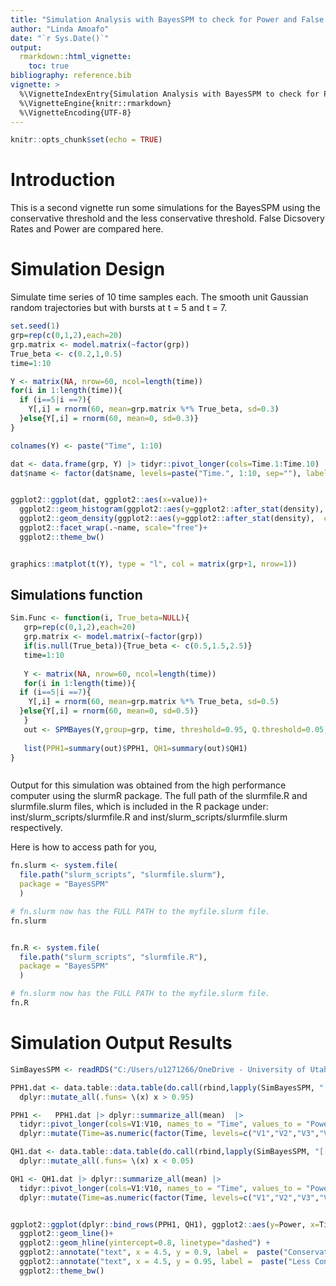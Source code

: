 ```yaml
---
title: "Simulation Analysis with BayesSPM to check for Power and False Discovery Rate"
author: "Linda Amoafo"
date: "`r Sys.Date()`"
output:
  rmarkdown::html_vignette:
    toc: true
bibliography: reference.bib
vignette: >
  %\VignetteIndexEntry{Simulation Analysis with BayesSPM to check for Power and False Discovery Rate}
  %\VignetteEngine{knitr::rmarkdown}
  %\VignetteEncoding{UTF-8}
---
```


```r
knitr::opts_chunk$set(echo = TRUE)

```

# Introduction

This is a second vignette run some simulations for the BayesSPM using the conservative threshold and the less conservative threshold. False Dicsovery Rates and Power are compared here. 

# Simulation Design 

Simulate time series of 10 time samples each. The smooth unit Gaussian random trajectories but with bursts at t = 5 and t = 7.

```r
set.seed(1)
grp=rep(c(0,1,2),each=20)
grp.matrix <- model.matrix(~factor(grp))
True_beta <- c(0.2,1,0.5)
time=1:10

Y <- matrix(NA, nrow=60, ncol=length(time))
for(i in 1:length(time)){
  if (i==5|i ==7){
    Y[,i] = rnorm(60, mean=grp.matrix %*% True_beta, sd=0.3)
  }else{Y[,i] = rnorm(60, mean=0, sd=0.3)}
}

colnames(Y) <- paste("Time", 1:10)

dat <- data.frame(grp, Y) |> tidyr::pivot_longer(cols=Time.1:Time.10) 
dat$name <- factor(dat$name, levels=paste("Time.", 1:10, sep=""), labels=paste("Time", 1:10))


ggplot2::ggplot(dat, ggplot2::aes(x=value))+
  ggplot2::geom_histogram(ggplot2::aes(y=ggplot2::after_stat(density),  fill=factor(grp)), alpha=0.5)+
  ggplot2::geom_density(ggplot2::aes(y=ggplot2::after_stat(density),  col=factor(grp)), alpha=.2) +
  ggplot2::facet_wrap(.~name, scale="free")+
  ggplot2::theme_bw()


graphics::matplot(t(Y), type = "l", col = matrix(grp+1, nrow=1))


```


## Simulations function
```r

Sim.Func <- function(i, True_beta=NULL){
   grp=rep(c(0,1,2),each=20)
   grp.matrix <- model.matrix(~factor(grp))
   if(is.null(True_beta)){True_beta <- c(0.5,1.5,2.5)}
   time=1:10
   
   Y <- matrix(NA, nrow=60, ncol=length(time))
   for(i in 1:length(time)){
  if (i==5|i ==7){
    Y[,i] = rnorm(60, mean=grp.matrix %*% True_beta, sd=0.5)
  }else{Y[,i] = rnorm(60, mean=0, sd=0.5)}
   }
   out <- SPMBayes(Y,group=grp, time, threshold=0.95, Q.threshold=0.05, Hypothesis="alt")
   
   list(PPH1=summary(out)$PPH1, QH1=summary(out)$QH1)
}



```


Output for this simulation was obtained from the high performance computer using the slurmR package.
The full path of the slurmfile.R and slurmfile.slurm files, which is included in the R package under:
inst/slurm_scripts/slurmfile.R and inst/slurm_scripts/slurmfile.slurm respectively. 

Here is how to access path for you,

```r
fn.slurm <- system.file(
  file.path("slurm_scripts", "slurmfile.slurm"),
  package = "BayesSPM"
  )

# fn.slurm now has the FULL PATH to the myfile.slurm file.
fn.slurm


fn.R <- system.file(
  file.path("slurm_scripts", "slurmfile.R"),
  package = "BayesSPM"
  )

# fn.slurm now has the FULL PATH to the myfile.slurm file.
fn.R
```

# Simulation Output Results

```r
SimBayesSPM <- readRDS("C:/Users/u1271266/OneDrive - University of Utah/Books/Spring 2023/PHS 7045/SPMR-package/BayesSPM/SimBayesSPM.rds")

PPH1.dat <- data.table::data.table(do.call(rbind,lapply(SimBayesSPM, "[[", "PPH1"))) |> 
  dplyr::mutate_all(.funs= \(x) x > 0.95) 

PPH1 <-   PPH1.dat |> dplyr::summarize_all(mean)  |> 
  tidyr::pivot_longer(cols=V1:V10, names_to = "Time", values_to = "Power") |> 
  dplyr::mutate(Time=as.numeric(factor(Time, levels=c("V1","V2","V3","V4","V5","V6","V7","V8","V9","V10"), labels=1:10)),Threshold="Conservative")

QH1.dat <- data.table::data.table(do.call(rbind,lapply(SimBayesSPM, "[[", "QH1"))) |> 
  dplyr::mutate_all(.funs= \(x) x < 0.05) 

QH1 <- QH1.dat |> dplyr::summarize_all(mean) |> 
  tidyr::pivot_longer(cols=V1:V10, names_to = "Time", values_to = "Power") |> 
  dplyr::mutate(Time=as.numeric(factor(Time, levels=c("V1","V2","V3","V4","V5","V6","V7","V8","V9","V10"), labels=1:10)), Threshold="Less Conservative")


ggplot2::ggplot(dplyr::bind_rows(PPH1, QH1), ggplot2::aes(y=Power, x=Time, color=Threshold)) +
  ggplot2::geom_line()+
  ggplot2::geom_hline(yintercept=0.8, linetype="dashed") +
  ggplot2::annotate("text", x = 4.5, y = 0.9, label =  paste("Conservative FDR = ", round(mean(as.matrix(PPH1.dat[,-c("V2","V7")])),3) , sep=""))+
  ggplot2::annotate("text", x = 4.5, y = 0.95, label =  paste("Less Conservative FDR = ", round(mean(as.matrix(PPH1.dat[,-c("V2","V7")])), 3) , sep="")) +
  ggplot2::theme_bw()

```








